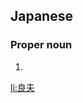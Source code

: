 ==Japanese==
{{ja-kanjitab|よし|お}}

===Proper noun===
{{ja-pos|よしお|proper}}

# {{given name|male|lang=ja|sort=よしお}}

[[li:良夫]]